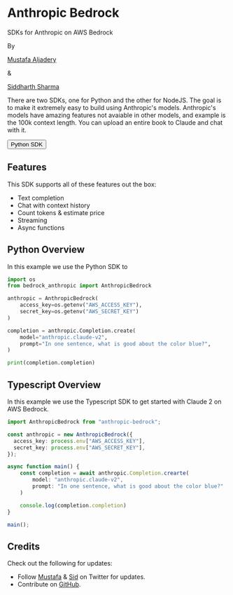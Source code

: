 <div className="flex flex-col justify-center items-center w-full mt-12">
  <h1 className="text-6xl font-bold text-[#363636]">Anthropic Bedrock</h1>
</div>

<div className="flex text-center flex-col justify-center items-center mt-6 text-xl text-gray-400 font-medium">
  SDKs for Anthropic on AWS Bedrock
</div>

<div className="flex mt-4 text-sm font-medium text-gray-600 flex-row justify-center space-x-1 items-center">
  <p>By</p>
  <a
    href="https://www.maxaljadery.com/"
    target="_blank"
    className="text-blue-700 hover:opacity-80"
  >
    Mustafa Aljadery
  </a>
  <p>&</p>
  <a
    href="https://stanford.edu/~sidshr/"
    target="_blank"
    className="text-blue-700 hover:opacity-80"
  >
    Siddharth Sharma
  </a>
</div>

There are two SDKs, one for Python and the other for NodeJS. The goal is to make it extremely easy to build using Anthropic's models. Anthropic's models have amazing features not avaiable in other models, and example is the 100k context length. You can upload an entire book to Claude and chat with it.

<div>
  <button>Python SDK</button>
</div>

## Features

This SDK supports all of these features out the box:

- Text completion
- Chat with context history
- Count tokens & estimate price
- Streaming
- Async functions

## Python Overview

In this example we use the Python SDK to

```python
import os
from bedrock_anthropic import AnthropicBedrock

anthropic = AnthropicBedrock(
    access_key=os.getenv("AWS_ACCESS_KEY"),
    secret_key=os.getenv("AWS_SECRET_KEY")
)

completion = anthropic.Completion.create(
    model="anthropic.claude-v2",
    prompt="In one sentence, what is good about the color blue?",
)

print(completion.completion)
```

## Typescript Overview

In this example we use the Typescript SDK to get started with Claude 2 on AWS Bedrock.

```typescript
import AnthropicBedrock from "anthropic-bedrock";

const anthropic = new AnthropicBedrock({
  access_key: process.env["AWS_ACCESS_KEY"],
  secret_key: process.env["AWS_SECRET_KEY"],
});

async function main() {
    const completion = await anthropic.Completion.crearte(
        model: "anthropic.claude-v2",
        prompt: "In one sentence, what is good about the color blue?"
    )

    console.log(completion.completion)
}

main();
```

## Credits

Check out the following for updates:

- Follow [Mustafa](https://twitter.com/maxaljadery) & [Sid](https://twitter.com/siddrrsh) on Twitter for updates.
- Contribute on [GitHub](https://github.com/mustafaaljadery/anthropic-bedrock).
